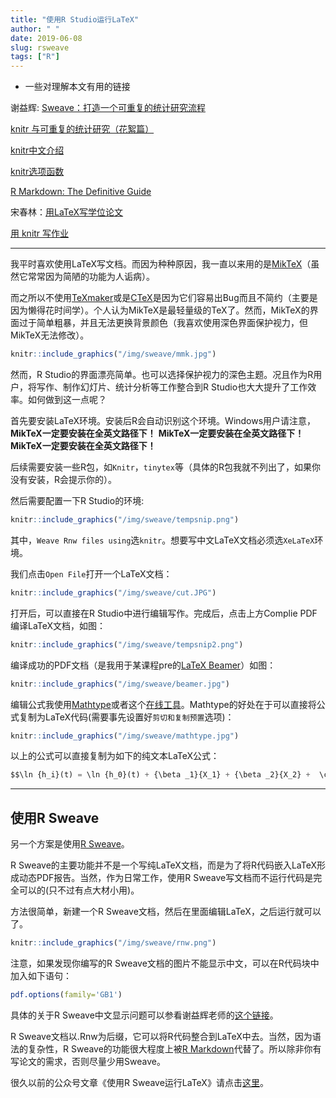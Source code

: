 ```yaml
---
title: "使用R Studio运行LaTeX"
author: " "
date: 2019-06-08
slug: rsweave
tags: ["R"]
---
```


+ 一些对理解本文有用的链接

谢益辉: [Sweave：打造一个可重复的统计研究流程](https://cosx.org/2010/11/reproducible-research-in-statistics)

[knitr 与可重复的统计研究（花絮篇）](https://cosx.org/2012/06/reproducible-research-with-knitr/)

[knitr中文介绍](https://bookdown.org/yihui/r-ninja/auto-report.html)

[knitr选项函数](https://yihui.name/knitr/options)

[R Markdown: The Definitive Guide](https://bookdown.org/yihui/rmarkdown/)

宋春林：[用LaTeX写学位论文](http://songchunlin.net/cn/2019/03/latex-vs-word/)

[用 knitr 写作业](http://songchunlin.net/cn/2014/03/use-knitr/)

---

我平时喜欢使用LaTeX写文档。而因为种种原因，我一直以来用的是[MikTeX](https://miktex.org/)（虽然它常常因为简陋的功能为人诟病）。

而之所以不使用[TeXmaker](http://www.xm1math.net/texmaker/)或是[CTeX](http://www.ctex.org/HomePage)是因为它们容易出Bug而且不简约（主要是因为懒得花时间学）。个人认为MikTeX是最轻量级的TeX了。然而，MikTeX的界面过于简单粗暴，并且无法更换背景颜色（我喜欢使用深色界面保护视力，但MikTeX无法修改）。

```r
knitr::include_graphics("/img/sweave/mmk.jpg")

```

然而，R Studio的界面漂亮简单。也可以选择保护视力的深色主题。况且作为R用户，将写作、制作幻灯片、统计分析等工作整合到R Studio也大大提升了工作效率。如何做到这一点呢？

首先要安装LaTeX环境。安装后R会自动识别这个环境。Windows用户请注意，**MikTeX一定要安装在全英文路径下！** **MikTeX一定要安装在全英文路径下！** **MikTeX一定要安装在全英文路径下！**

后续需要安装一些R包，如`Knitr`，`tinytex`等（具体的R包我就不列出了，如果你没有安装，R会提示你的）。

然后需要配置一下R Studio的环境:

```r
knitr::include_graphics("/img/sweave/tempsnip.png")
```

其中，`Weave Rnw files using`选`knitr`。想要写中文LaTeX文档必须选`XeLaTeX`环境。

我们点击`Open File`打开一个LaTeX文档：

```r
knitr::include_graphics("/img/sweave/cut.JPG")
```

打开后，可以直接在R Studio中进行编辑写作。完成后，点击上方Complie PDF编译LaTeX文档，如图：

```r
knitr::include_graphics("/img/sweave/tempsnip2.png")
```


编译成功的PDF文档（是我用于某课程pre的[LaTeX Beamer](http://deic.uab.es/~iblanes/beamer_gallery/index_by_theme.html)）如图：

```r
knitr::include_graphics("/img/sweave/beamer.jpg")
```

编辑公式我使用[Mathtype](http://www.mathtype.cn/)或者这个[在线工具](http://www.wiris.com/editor/demo/en/developers)。Mathtype的好处在于可以直接将公式复制为LaTeX代码(需要事先设置好`剪切和复制预置`选项)：


```r
knitr::include_graphics("/img/sweave/mathtype.jpg")
```

以上的公式可以直接复制为如下的纯文本LaTeX公式：

```python
$$\ln {h_i}(t) = \ln {h_0}(t) + {\beta _1}{X_1} + {\beta _2}{X_2} +  \cdot  \cdot  \cdot  + {\beta _p}{X_p}$$
```

---

## 使用R Sweave

另一个方案是使用[R Sweave](https://cosx.org/2010/11/reproducible-research-in-statistics)。


R Sweave的主要功能并不是一个写纯LaTeX文档，而是为了将R代码嵌入LaTeX形成动态PDF报告。当然，作为日常工作，使用R Sweave写文档而不运行代码是完全可以的(只不过有点大材小用)。

方法很简单，新建一个R Sweave文档，然后在里面编辑LaTeX，之后运行就可以了。

```r
knitr::include_graphics("/img/sweave/rnw.png")
```

注意，如果发现你编写的R Sweave文档的图片不能显示中文，可以在R代码块中加入如下语句：

```r
pdf.options(family='GB1')
```

具体的关于R Sweave中文显示问题可以参看谢益辉老师的[这个链接](https://yihui.name/cn/2010/02/misc-issues-in-latex-lyx-r-sweave-pgfsweave/)。

R Sweave文档以.Rnw为后缀，它可以将R代码整合到LaTeX中去。当然，因为语法的复杂性，R Sweave的功能很大程度上被[R Markdown](https://rmarkdown.rstudio.com/)代替了。所以除非你有写论文的需求，否则尽量少用Sweave。

很久以前的公众号文章《使用R Sweave运行LaTeX》请点击[这里](https://mp.weixin.qq.com/s/1JU2ILRt9E7jYyUKilDX8A)。







